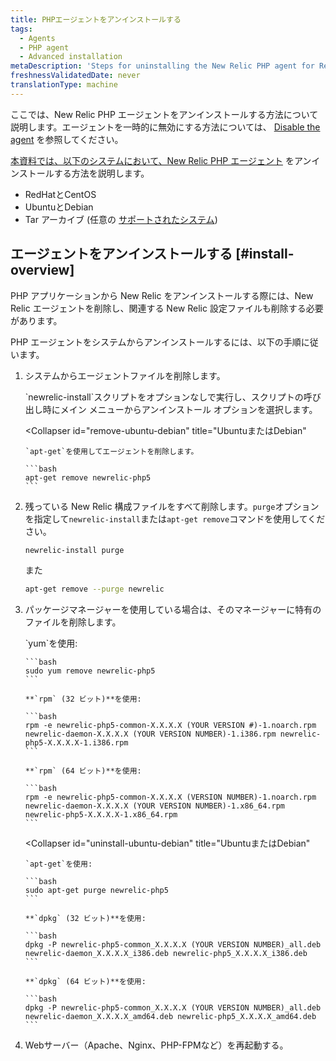 ```yaml
---
title: PHPエージェントをアンインストールする
tags:
  - Agents
  - PHP agent
  - Advanced installation
metaDescription: 'Steps for uninstalling the New Relic PHP agent for RedHat, CentOS, Debian, Ubuntu and tarball'
freshnessValidatedDate: never
translationType: machine
---
```


ここでは、New Relic PHP エージェントをアンインストールする方法について説明します。エージェントを一時的に無効にする方法については、 [Disable the agent](/docs/agents/manage-apm-agents/installation/disable-apm-agent#php) を参照してください。

[本資料では、以下のシステムにおいて、New Relic PHP エージェント](/docs/agents/php-agent/getting-started/new-relic-php) をアンインストールする方法を説明します。

* RedHatとCentOS
* UbuntuとDebian
* Tar アーカイブ (任意の [サポートされたシステム](/docs/agents/php-agent/getting-started/php-agent-compatibility-requirements#operating-systems))

## エージェントをアンインストールする [#install-overview]

PHP アプリケーションから New Relic をアンインストールする際には、New Relic エージェントを削除し、関連する New Relic 設定ファイルも削除する必要があります。

PHP エージェントをシステムからアンインストールするには、以下の手順に従います。

1. システムからエージェントファイルを削除します。

   <CollapserGroup>
     <Collapser
       id="remove-redhat-centos"
       title="RedHatまたはCentOS"
     >
       `newrelic-install`スクリプトをオプションなしで実行し、スクリプトの呼び出し時にメイン メニューからアンインストール オプションを選択します。
     </Collapser>

     <Collapser
       id="remove-ubuntu-debian"
       title="UbuntuまたはDebian"
     >
       `apt-get`を使用してエージェントを削除します。

       ```bash
       apt-get remove newrelic-php5
       ```
     </Collapser>
   </CollapserGroup>

2. 残っている New Relic 構成ファイルをすべて削除します。`purge`オプションを指定して`newrelic-install`または`apt-get remove`コマンドを使用してください。

   ```bash
   newrelic-install purge
   ```

   また

   ```bash
   apt-get remove --purge newrelic
   ```

3. パッケージマネージャーを使用している場合は、そのマネージャーに特有のファイルを削除します。

   <CollapserGroup>
     <Collapser
       id="uninstall-redhat-centos"
       title="RedHatまたはCentOS"
     >
       `yum`を使用:

       ```bash
       sudo yum remove newrelic-php5
       ```

       **`rpm` (32 ビット)**を使用:

       ```bash
       rpm -e newrelic-php5-common-X.X.X.X (YOUR VERSION #)-1.noarch.rpm newrelic-daemon-X.X.X.X (YOUR VERSION NUMBER)-1.i386.rpm newrelic-php5-X.X.X.X-1.i386.rpm
       ```

       **`rpm` (64 ビット)**を使用:

       ```bash
       rpm -e newrelic-php5-common-X.X.X.X (VERSION NUMBER)-1.noarch.rpm newrelic-daemon-X.X.X.X (YOUR VERSION NUMBER)-1.x86_64.rpm newrelic-php5-X.X.X.X-1.x86_64.rpm
       ```
     </Collapser>

     <Collapser
       id="uninstall-ubuntu-debian"
       title="UbuntuまたはDebian"
     >
       `apt-get`を使用:

       ```bash
       sudo apt-get purge newrelic-php5
       ```

       **`dpkg` (32 ビット)**を使用:

       ```bash
       dpkg -P newrelic-php5-common_X.X.X.X (YOUR VERSION NUMBER)_all.deb newrelic-daemon_X.X.X.X_i386.deb newrelic-php5_X.X.X.X_i386.deb
       ```

       **`dpkg` (64 ビット)**を使用:

       ```bash
       dpkg -P newrelic-php5-common_X.X.X.X (YOUR VERSION NUMBER)_all.deb newrelic-daemon_X.X.X.X_amd64.deb newrelic-php5_X.X.X.X_amd64.deb
       ```
     </Collapser>
   </CollapserGroup>

4. Webサーバー（Apache、Nginx、PHP-FPMなど）を再起動する。